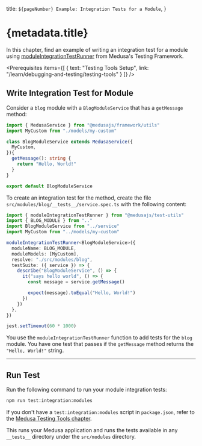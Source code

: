 
  title: `${pageNumber} Example: Integration Tests for a Module`,
}

# {metadata.title}

In this chapter, find an example of writing an integration test for a module using [moduleIntegrationTestRunner](../page.mdx) from Medusa's Testing Framework.

<Prerequisites
  items={[
    {
      text: "Testing Tools Setup",
      link: "/learn/debugging-and-testing/testing-tools"
    }
  ]}
/>

## Write Integration Test for Module

Consider a `blog` module with a `BlogModuleService` that has a `getMessage` method:

```ts title="src/modules/blog/service.ts"
import { MedusaService } from "@medusajs/framework/utils"
import MyCustom from "./models/my-custom"

class BlogModuleService extends MedusaService({
  MyCustom,
}){
  getMessage(): string {
    return "Hello, World!"
  }
}

export default BlogModuleService
```

To create an integration test for the method, create the file `src/modules/blog/__tests__/service.spec.ts` with the following content:

```ts title="src/modules/blog/__tests__/service.spec.ts"
import { moduleIntegrationTestRunner } from "@medusajs/test-utils"
import { BLOG_MODULE } from ".."
import BlogModuleService from "../service"
import MyCustom from "../models/my-custom"

moduleIntegrationTestRunner<BlogModuleService>({
  moduleName: BLOG_MODULE,
  moduleModels: [MyCustom],
  resolve: "./src/modules/blog",
  testSuite: ({ service }) => {
    describe("BlogModuleService", () => {
      it("says hello world", () => {
        const message = service.getMessage()

        expect(message).toEqual("Hello, World!")
      })
    })
  },
})

jest.setTimeout(60 * 1000)
```

You use the `moduleIntegrationTestRunner` function to add tests for the `blog` module. You have one test that passes if the `getMessage` method returns the `"Hello, World!"` string.

---

## Run Test

Run the following command to run your module integration tests:

```bash npm2yarn
npm run test:integration:modules
```

<Note title="Tip">

If you don't have a `test:integration:modules` script in `package.json`, refer to the [Medusa Testing Tools chapter](../../page.mdx#add-test-commands).

</Note>

This runs your Medusa application and runs the tests available in any `__tests__` directory under the `src/modules` directory.
